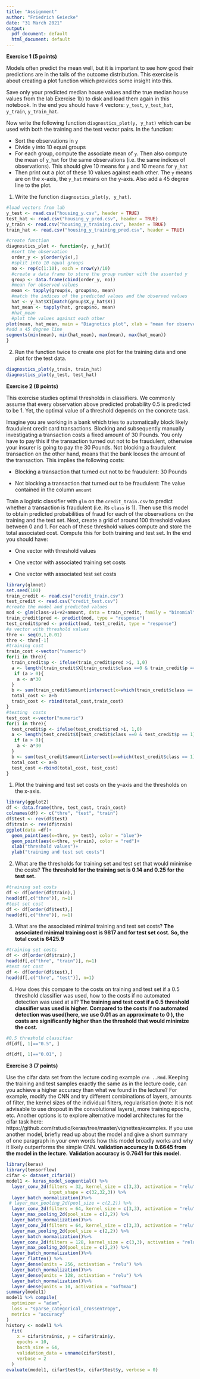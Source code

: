 ---
title: "Assignment"
author: "Friedrich Geiecke"
date: "31 March 2021"
output:
  pdf_document: default
  html_document: default
---

__Exercise 1 (5 points)__

Models often predict the mean well, but it is important to see how good their predictions are in the tails of the outcome distribution. This exercise is about creating a plot function which provides some insight into this.

Save only your predicted median house values and the true median house values from the lab Exercise 1b) to disk and load them again in this notebook. In the end you should have 4 vectors: `y_test`, `y_test_hat`, `y_train`, `y_train_hat`.

Now write the following function `diagnostics_plot(y, y_hat)` which can be used with both the training and the test vector pairs. In the function:

- Sort the observations in `y`
- Divide `y` into 10 equal groups
- For each group, compute the associate mean of `y`. Then also compute the mean of `y_hat` for the same observations (i.e. the same indices of observations). This should give 10 means for `y` and 10 means for `y_hat`
- Then print out a plot of these 10 values against each other. The `y` means are on the x-axis, the `y_hat` means on the y-axis. Also add a 45 degree line to the plot.

1. Write the function `diagnostics_plot(y, y_hat)`.
```{r, warning=FALSE}
#load vectors from lab
y_test <- read.csv("housing_y.csv", header = TRUE)
test_hat <- read.csv("housing_y_pred.csv", header = TRUE)
y_train <- read.csv("housing_y_training.csv", header = TRUE)
train_hat <- read.csv("housing_y_training_pred.csv", header = TRUE)

#create function
diagnostics_plot <- function(y, y_hat){
  #sort the observation
  order_y <- y[order(y$x),]
  #split into 10 equal groups
  no <- rep(c(1:10), each = nrow(y)/10)
  #create a data frame to store the group number with the assorted y
  group <- data.frame(cbind(order_y, no))
  #mean for observed values
  mean <- tapply(group$x, group$no, mean)
  #match the indices of the predicted values and the observed values
  hat <- y_hat$X1[match(group$X,y_hat$X)]
  hat_mean <- tapply(hat, group$no, mean)
  #hat_mean
  #plot the values against each other
plot(mean, hat_mean, main = "Diagnotics plot", xlab = "mean for observed values", ylab = "mean for predicted values")
#add a 45 degree line
segments(min(mean), min(hat_mean), max(mean), max(hat_mean))
}

```

2. Run the function twice to create one plot for the training data and one plot for the test data.
```{r, warning=FALSE}
diagnostics_plot(y_train, train_hat)
diagnostics_plot(y_test, test_hat)
```


__Exercise 2 (8 points)__

This exercise studies optimal thresholds in classifiers. We commonly assume that every observation above predicted probability 0.5 is predicted to be 1. Yet, the optimal value of a threshold depends on the concrete task.

Imagine you are working in a bank which tries to automatically block likely fraudulent credit card transactions. Blocking and subsequently manually investigating a transaction costs a fixed amount of 30 Pounds. You only have to pay this if the transaction turned out not to be fraudulent, otherwise your insurer is going to pay the 30 Pounds. Not blocking a fraudulent transaction on the other hand, means that the bank looses the amount of the transaction. This implies the following costs:

- Blocking a transaction that turned out not to be fraudulent: 30 Pounds

- Not blocking a transaction that turned out to be fraudulent: The value contained in the column `amount`

Train a logistic classifier with `glm` on the `credit_train.csv` to predict whether a transaction is fraudulent (i.e. its `class` is 1). Then use this model to obtain predicted probabilities of fraud for each of the observations on the training and the test set. Next, create a grid of around 100 threshold values between 0 and 1. For each of these threshold values compute and store the total associated cost. Compute this for both training and test set. In the end you should have:

- One vector with threshold values

- One vector with associated training set costs

- One vector with associated test set costs
```{r}
library(glmnet)
set.seed(100)
train_credit <- read.csv("credit_train.csv")
test_credit <- read.csv("credit_test.csv")
#create the model and predicted values
mod <- glm(class~v1+v2+amount, data = train_credit, family = "binomial")
train_credit$pred <- predict(mod, type = "response")
test_credit$pred <- predict(mod, test_credit, type = "response")
#a vector with threshold values
thre <- seq(0,1,0.01)
thre <- thre[-1]
#training cost
train_cost <-vector("numeric")
for(i in thre){
  train_credit$p <- ifelse(train_credit$pred >i, 1,0)
  a <- length(train_credit$X[train_credit$class ==0 & train_credit$p == 1])
   if (a > 0){
    a <- a*30
  }
  b <- sum(train_credit$amount[intersect(x=which(train_credit$class == 1), y = which(train_credit$p == 0))])
  total_cost <- a+b
  train_cost <- rbind(total_cost,train_cost)
}
#testing  costs
test_cost <-vector("numeric")
for(i in thre){
  test_credit$p <- ifelse(test_credit$pred >i, 1,0)
  a <- length(test_credit$X[test_credit$class ==0 & test_credit$p == 1])
   if (a > 0){
    a <- a*30
  }
  b <- sum(test_credit$amount[intersect(x=which(test_credit$class == 1), y = which(test_credit$p == 0))])
  total_cost <- a+b
  test_cost <-rbind(total_cost, test_cost)
}
```

1. Plot the training and test set costs on the y-axis and the thresholds on the x-axis.
```{r}
library(ggplot2)
df <- data.frame(thre, test_cost, train_cost)
colnames(df) <- c("thre", "test", "train")
df$test <- rev(df$test)
df$train <- rev(df$train)
ggplot(data =df)+
  geom_point(aes(x=thre, y= test), color = "blue")+
  geom_point(aes(x=thre, y=train), color = "red")+
  xlab("threshold values")+
  ylab("training and test set costs")
```

2. What are the thresholds for training set and test set that would minimise the costs?
**The threshold for the training set is 0.14 and 0.25 for the test set.**
```{r}
#training set costs
df <- df[order(df$train),]
head(df[,c("thre")], n=1)
#test set cost
df <- df[order(df$test),]
head(df[,c("thre")], n=1)
```

3. What are the associated minimal training and test set costs?
**The associated minimal training cost is 9817 and  for test set cost. So, the total cost is 6425.9**
```{r}
#training set costs
df <- df[order(df$train),]
head(df[,c("thre", "train")], n=1)
#test set cost
df <- df[order(df$test),]
head(df[,c("thre", "test")], n=1)
```

4. How does this compare to the costs on training and test set if a 0.5 threshold classifier was used, how to the costs if no automated detection was used at all?
**The training and test cost if a 0.5 threshold classifier was used is higher. Compared to the costs if no automated detection was used(here, we use 0.01 as an approximate to 0 ), the costs are significantly higher than the threshold that would minimize the cost.**
```{r}
#0.5 threshold classifier
df[df[, 1]=="0.5", ]

df[df[, 1]=="0.01", ]
```

__Exercise 3 (7 points)__

Use the cifar data set from the lecture coding example `cnn
..Rmd`. Keeping the training and test samples exactly the same as in the lecture code, can you achieve a higher accuracy than what we found in the lecture? For example, modify the CNN and try different combinations of layers, amounts of filter, the kernel sizes of the individual filters, regularisation (note: it is not advisable to use dropout in the convolutional layers), more training epochs, etc. Another options is to explore alternative model architectures for the cifar task here: https://github.com/rstudio/keras/tree/master/vignettes/examples. If you use another model, briefly read up about the model and give a short summary of one paragraph in your own words how this model broadly works and why it likely outperforms the simple CNN.
**validation accuracy is 0.6645 from the model in the lecture.**
**Validation accuracy is 0.7641 for this model.**
```{r, eval= FALSE}
library(keras)
library(tensorflow)
cifar <- dataset_cifar10()
model1 <- keras_model_sequential() %>% 
  layer_conv_2d(filters = 32, kernel_size = c(3,3), activation = "relu", 
                input_shape = c(32,32,3)) %>% 
  layer_batch_normalization()%>%
 # layer_max_pooling_2d(pool_size = c(2,2)) %>% 
  layer_conv_2d(filters = 64, kernel_size = c(3,3), activation = "relu") %>% 
  layer_max_pooling_2d(pool_size = c(2,2)) %>% 
  layer_batch_normalization()%>%
  layer_conv_2d(filters = 64, kernel_size = c(3,3), activation = "relu") %>% 
  layer_max_pooling_2d(pool_size = c(2,2)) %>% 
  layer_batch_normalization()%>%
  layer_conv_2d(filters = 128, kernel_size = c(3,3), activation = "relu") %>% 
  layer_max_pooling_2d(pool_size = c(2,2)) %>% 
  layer_batch_normalization()%>%
  layer_flatten() %>% 
  layer_dense(units = 256, activation = "relu") %>% 
  layer_batch_normalization()%>%
  layer_dense(units = 128, activation = "relu") %>% 
  layer_batch_normalization()%>%
  layer_dense(units = 10, activation = "softmax")
summary(model1)
model1 %>% compile(
  optimizer = "adam",
  loss = "sparse_categorical_crossentropy",
  metrics = "accuracy"
)
history <- model1 %>%
  fit(
    x = cifar$train$x, y = cifar$train$y,
    epochs = 10,
    bacth_size = 64,
    validation_data = unname(cifar$test),
    verbose = 2
  )
evaluate(model1, cifar$test$x, cifar$test$y, verbose = 0)
```


